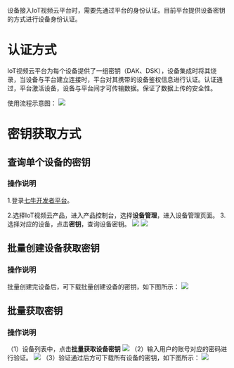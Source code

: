 设备接入IoT视频云平台时，需要先通过平台的身份认证。目前平台提供设备密钥的方式进行设备身份认证。

# **认证方式**

IoT视频云平台为每个设备提供了一组密钥（DAK、DSK），设备集成时将其烧录，当设备与平台建立连接时，平台对其携带的设备鉴权信息进行认证。认证通过，平台激活设备，设备与平台间才可传输数据。保证了数据上传的安全性。

使用流程示意图：
![](https://dn-odum9helk.qbox.me/FrQyWlm5RP5N6vEa3uHEEJfBk893)

# **密钥获取方式**

## **查询单个设备的密钥**
### **操作说明**
1.登录[七牛开发者平台](https://sso.qiniu.com/?client_id=PIapUKqa3u6S24H868BelwrG0OFu8dS7AxVQ8oz8HznLXhgrl2BnjaO9cs9LzxK2&redirect_url=https:%2F%2Fportal.qiniu.com%2Fapi%2Fgaea%2Fsso%2Fsignin%3Fredirect%3D%252Fcreate)。

2.选择IoT视频云产品，进入产品控制台，选择**设备管理**，进入设备管理页面。
3.选择对应的设备，点击**密钥**，查询设备密钥。
![](https://dn-odum9helk.qbox.me/Fu3BzSeruq_m9t3UboTIpl2Sq3ge)
![](https://dn-odum9helk.qbox.me/FkVHWMGsMx2GIHnyOBpGcjlK4JCN)

## **批量创建设备获取密钥**
### **操作说明**
批量创建完设备后，可下载批量创建设备的密钥，如下图所示：
![](https://dn-odum9helk.qbox.me/Fj2WHFzIZBJc7ftkWB7wpTFlsJyJ)

## **批量获取密钥**
### **操作说明**
（1）设备列表中，点击**批量获取设备密钥**
![](https://dn-odum9helk.qbox.me/FtBXBrZ6Pp1JejLa8Z71q2_IhsIq)
（2）输入用户的账号对应的密码进行验证。
![](https://dn-odum9helk.qbox.me/FjyPEEqcKJjBpWWuc0eK12WRezb2)
（3）验证通过后方可下载所有设备的密钥，如下图所示：
![](https://dn-odum9helk.qbox.me/Fu7vHiY-zn-CcSSRSxb_Fn_4Z9JL)